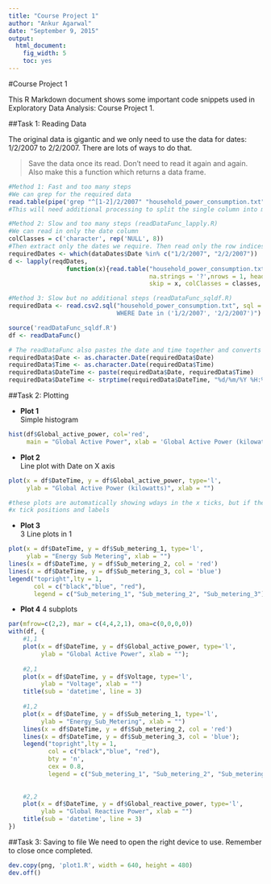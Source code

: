 ```yaml
---
title: "Course Project 1"
author: "Ankur Agarwal"
date: "September 9, 2015"
output: 
  html_document: 
    fig_width: 5
    toc: yes
---
```


#Course Project 1

This R Markdown document shows some important code snippets used in Exploratory Data Analysis: Course Project 1.

##Task 1: Reading Data

The original data is gigantic and we only need to use the data for dates: 1/2/2007 to 2/2/2007. There are lots of ways to do that. 

> Save the data once its read. Don't need to read it again and again.
Also make this a function which returns a data frame.

```r
#Method 1: Fast and too many steps
#We can grep for the required data
read.table(pipe('grep "^[1-2]/2/2007" "household_power_consumption.txt"'))
#This will need additional processing to split the single column into multiple columns but is pretty fast

#Method 2: Slow and too many steps (readDataFunc_lapply.R)
#We can read in only the date column 
colClasses = c('character', rep('NULL', 8))
#Then extract only the dates we require. Then read only the row indices by looping and skipping
requiredDates <- which(dataDates$Date %in% c("1/2/2007", "2/2/2007"))
d <- lapply(reqdDates, 
                function(x){read.table("household_power_consumption.txt", sep = ';',
                                       na.strings = '?',nrows = 1, header = F, as.is = T,
                                       skip = x, colClasses = classes, comment.char = "")})

#Method 3: Slow but no additional steps (readDataFunc_sqldf.R)
requiredData <- read.csv2.sql("household_power_consumption.txt", sql = "SELECT * FROM file
                              WHERE Date in ('1/2/2007', '2/2/2007')")
```
```r
source('readDataFunc_sqldf.R')
df <- readDataFunc()
```
```r
# The readDataFunc also pastes the date and time together and converts them from char to POSIX time format
requiredData$Date <- as.character.Date(requiredData$Date)
requiredData$Time <- as.character.Date(requiredData$Time)
requiredData$DateTime <- paste(requiredData$Date, requiredData$Time)
requiredData$DateTime <- strptime(requiredData$DateTime, "%d/%m/%Y %H:%M:%S")
```


##Task 2: Plotting

*   **Plot 1**  
Simple histogram
```r
hist(df$Global_active_power, col='red', 
     main = "Global Active Power", xlab = 'Global Active Power (kilowatts)')
```

*   **Plot 2**  
Line plot with Date on X axis
```r
plot(x = df$DateTime, y = df$Global_active_power, type='l',
     ylab = "Global Active Power (kilowatts)", xlab = "")

#these plots are automatically showing wdays in the x ticks, but if they don't we can change
#x tick positions and labels
```

*   **Plot 3**  
3 Line plots in 1
```r
plot(x = df$DateTime, y = df$Sub_metering_1, type='l',
     ylab = "Energy Sub Metering", xlab = "")
lines(x = df$DateTime, y = df$Sub_metering_2, col = 'red')
lines(x = df$DateTime, y = df$Sub_metering_3, col = 'blue')
legend("topright",lty = 1,
       col = c("black","blue", "red"), 
       legend = c("Sub_metering_1", "Sub_metering_2", "Sub_metering_3"))
```

*   **Plot 4**
4 subplots
```r
par(mfrow=c(2,2), mar = c(4,4,2,1), oma=c(0,0,0,0))
with(df, {
    #1,1
    plot(x = df$DateTime, y = df$Global_active_power, type='l',
         ylab = "Global Active Power", xlab = "");
    
    #2,1
    plot(x = df$DateTime, y = df$Voltage, type='l',
         ylab = "Voltage", xlab = "")
    title(sub = 'datetime', line = 3)
    
    #1,2
    plot(x = df$DateTime, y = df$Sub_metering_1, type='l',
         ylab = "Energy_Sub_Metering", xlab = "")
    lines(x = df$DateTime, y = df$Sub_metering_2, col = 'red')
    lines(x = df$DateTime, y = df$Sub_metering_3, col = 'blue');
    legend("topright",lty = 1,
           col = c("black","blue", "red"), 
           bty = 'n',
           cex = 0.8,
           legend = c("Sub_metering_1", "Sub_metering_2", "Sub_metering_3"))
    
    
    #2,2
    plot(x = df$DateTime, y = df$Global_reactive_power, type='l',
         ylab = "Global Reactive Power", xlab = "")
    title(sub = 'datetime', line = 3)
})
```

##Task 3: Saving to file
We need to open the right device to use. Remember to close once completed.
```r
dev.copy(png, 'plot1.R', width = 640, height = 480)
dev.off()
```

